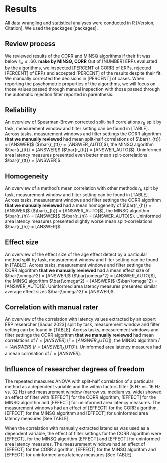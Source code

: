 # Results
All data wrangling and statistical analyses were conducted in R [Version, Citation]. We used the packages [packages]. 

## Review process
We reviewed results of the CORR and MINSQ algorithms if their fit was below $r_{st} \le .60$. **make by MINSQ, CORR** Out of [NUMBER] ERPs evaluated by the algorithms, we inspected [PERCENT of CORR] of ERPs, rejected [PERCENT] of ERPs and accepted [PERCENT] of the results despite their fit. We manually corrected the decisions in [PERCENT] of cases. When reporting the psychometric properties of the algorithms, we will focus on those values passed through manual inspection with those passed through the automatic rejection filter reported in parenthesis.

## Reliability
An overview of Spearman-Brown corrected split-half correlations $r_{tt}$ split by task, measurement window and filter setting can be found in [TABLE]. Across tasks, measurement windows and filter settings the CORR algorithm **that we manually reviewed** had mean split-half correlations of $\bar{r_{tt}} = [ANSWER]$ ($\bar{r_{tt}} = [ANSWER_AUTO]$), the MINSQ algorithm $\bar{r_{tt}} = [ANSWER]$ ($\bar{r_{tt}} = [ANSWER_AUTO]$). Uninformed area latency measures presented even better mean split-correlations $\bar{r_{tt}} = [ANSWER]$. 

## Homogeneity
An overview of a method's mean correlation with other methods $r_h$ split by task, measurement window and filter setting can be found in [TABLE]. Across tasks, measurement windows and filter settings the CORR algorithm **that we manually reviewed** had a mean homogeneity of $\bar{r_{h}} = [ANSWER]$ ($\bar{r_{h}} = [ANSWER_AUTO]$), the MINSQ algorithm $\bar{r_{h}} = [ANSWER]$ ($\bar{r_{h}} = [ANSWER_AUTO]$). Uninformed area latency measures presented slightly worse mean split-correlations $\bar{r_{h}} = [ANSWER]$. 

## Effect size
An overview of the effect size of the age effect detect by a particular method split by task, measurement window and filter setting can be found in [TABLE]. Across tasks, measurement windows and filter settings the CORR algorithm **that we manually reviewed** had a mean effect size of $\bar{\omega^2} = [ANSWER]$ ($\bar{\omega^2} = [ANSWER_AUTO]$), the MINSQ algorithm $\bar{\omega^2} = [ANSWER]$ ($\bar{\omega^2} = [ANSWER_AUTO]$). Uninformed area latency measures presented similar average effect sizes $\bar{\omega^2} = [ANSWER]$. 

## Correlation with manual rater
An overview of the correlation with latency values extracted by an expert ERP researcher [Sadus 2023] split by task, measurement window and filter setting can be found in [TABLE]. Across tasks, measurement windows and filter settings the CORR algorithm **that we manually reviewed** had mean correlations of $\bar{r} = [ANSWER]$ ($\bar{r} = [ANSWER_AUTO]$), the MINSQ algorithm $\bar{r} = [ANSWER]$ ($\bar{r} = [ANSWER_AUTO]$). Uninformed area latency measures had a mean correlation of $\bar{r} = [ANSWER]$. 

## Influence of researcher degrees of freedom
The repeated measures ANOVA with split-half correlation of a particular method as a dependent variable and the within factors filter (8 Hz vs. 16 Hz vs. 32 Hz) and measurement window (narrow vs. medium vs. wide) showed an effect of filter with [EFFECT] for the CORR algorithm, [EFFECT] for the MINSQ algorithm and [EFFECT] for uninformed area latency measures. The measurement windows had an effect of [EFFECT] for the CORR algorithm, [EFFECT] for the MINSQ algorithm and [EFFECT] for uninformed area latency measures [See TABLE].

When the correlation with manually extracted latencies was used as a dependent variable, the effect of filter settings for the CORR algorithm were [EFFECT], for the MINSQ algorithm [EFFECT] and [EFFECT] for uninformed area latency measures. The measurement windows had an effect of [EFFECT] for the CORR algorithm, [EFFECT] for the MINSQ algorithm and [EFFECT] for uninformed area latency measures [See TABLE].

